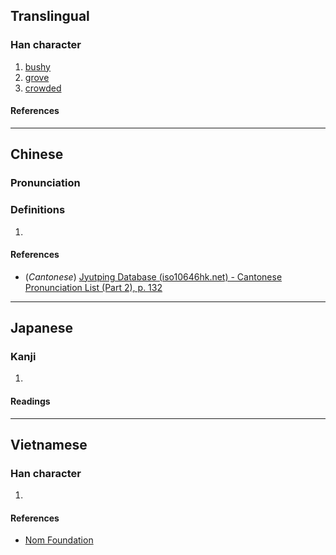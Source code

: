 {{character info/new}}
==Translingual==

===Han character===
{{Han char|rn=75|rad=木|as=12|sn=16|four=|canj=DDSJE|ids=⿱林取}}

# [[bushy]]
# [[grove]]
# [[crowded]]

====References====
{{Han ref|kx=0551.250|dkj=15492|dj=0940.020|hdz=21288.180|uh=6A37}}

----

==Chinese==
{{zh-forms}}

===Pronunciation===
{{zh-pron
|m=cóng
|c=cung4
|mc=
|oc=
|ma=
|cat=a,n
}}

===Definitions===
{{zh-hanzi}}

# {{rfdef|zh}}

====References====
* (''Cantonese'') [http://www.iso10646hk.net/jp/document/download.jsp Jyutping Database (iso10646hk.net) - Cantonese Pronunciation List (Part 2), p. 132]

----

==Japanese==

===Kanji===
{{ja-kanji|grade=|rs=木12}}

# {{rfdef|ja|sort=木12}}

====Readings====
{{ja-readings
|on=そう, ず
|kun=むらがる
}}

----

==Vietnamese==

===Han character===
{{vi-readings|rs=木12|reading=tùng}}

# {{rfdef|vi|sort=木12}}

====References====
* [http://nomfoundation.org/common/nom_details.php?codepoint=6a37 Nom Foundation]